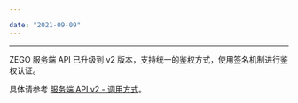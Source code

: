 ```yaml
---

date: "2021-09-09"
---
```


<Title>如何在服务端 API 中进行鉴权认证?</Title>



- - -


ZEGO 服务端 API 已升级到 v2 版本，支持统一的鉴权方式，使用签名机制进行鉴权认证。

具体请参考 [服务端 API v2 - 调用方式](/real-time-video-server/api-reference/accessing-server-apis)。
